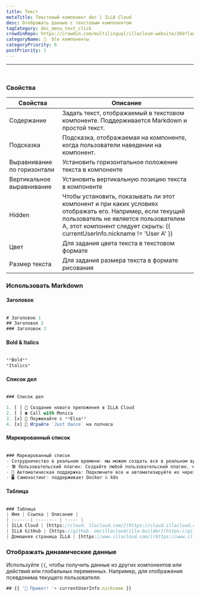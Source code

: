 ```yaml
---
title: Текст
metaTitle: Текстовый компонент doc | ILLA Cloud
desc: Отображать данные с текстовым компонентом
tagCategory: doc_menu_text_click
crowdinRepo: https://crowdin.com/multilingual/illacloud-website/269?languages=ru&filter=basic&value=0
categoryName: 🧬  ble компоненты
categoryPriority: 6
postPriority: 1
---
```


* * *

## <h2 hidden>Текст</h2>

<img src='https://cdn.illacloud.com/official-website/img/docs/assemble/text1.png' alt="" />

### Свойства

| Свойства                    | Описание                                                                                                                                                                                                                       |
| --------------------------- | ------------------------------------------------------------------------------------------------------------------------------------------------------------------------------------------------------------------------------ |
| Содержание                  | Задать текст, отображаемый в текстовом компоненте. Поддерживается Markdown и простой текст.                                                                                                                                    |
| Подсказка                   | Подсказка, отображаемая на компоненте, когда пользователи наведении на компонент.                                                                                                                                              |
| Выравнивание по горизонтали | Установить горизонтальное положение текста в компоненте                                                                                                                                                                        |
| Вертикальное выравнивание   | Установить вертикальную позицию текста в компоненте                                                                                                                                                                            |
| Hidden                      | Чтобы установить, показывать ли этот компонент и при каких условиях отображать его. Например, если текущий пользователь не является пользователем A, этот компонент следует скрыть: {{ currentUserInfo.nickname != 'User A' }} |
| Цвет                        | Для задания цвета текста в текстовом формате                                                                                                                                                                                   |
| Размер текста               | Для задания размера текста в формате рисования                                                                                                                                                                                 |

### Использовать Markdown

#### Заголовок

<img src='https://cdn.illacloud.com/official-website/img/docs/assemble/text2.png' alt="" />

```jsx
# Заголовок 1
## Заголовок 2
### Заголовок 3
```

#### Bold & Italics

<img src='https://cdn.illacloud.com/official-website/img/docs/assemble/text3.png' alt="" />

```jsx
**Bold**
*Italics*
```

#### Список дел

<img src='https://cdn.illacloud.com/official-website/img/docs/assemble/text4.png' alt="" />

```jsx
### Список дел

1. [ ] 🚀 Создание нового приложения в ILLA Cloud
2. [ ] ☎️ Call with Monica
3. [x] 🍷 Поужинайте с **Elsa**
4. [x] 💃 Играйте `Just dance` на полчаса
```

#### Маркированный список

<img src='https://cdn.illacloud.com/official-website/img/docs/assemble/text5.png' alt="" />

```jsx
### Маркированный список
- Сотрудничество в реальном времени: мы можем создать все в реальном времени вместе.
- 🛠️ Пользовательский плагин: Создайте любой пользовательский плагин, чтобы сделать то, что вы хотите.
- 🤖 Автоматическая поддержка: Подключите все и автоматизируйте их через 5 секунд.
- 🖥️ Самохостинг: поддерживает Docker & k8s
```

#### Таблица

<img src='https://cdn.illacloud.com/official-website/img/docs/assemble/text6.png' alt="" />

```jsx
### Таблица
| Имя | Ссылка | Описание |
| :------| :------- | :---- |
| ILLA Cloud | [https://cloud. llacloud.com/](https://cloud.illacloud.com/) |Создавать приложения на ILLA Cloud|
| ILLA GitHub | [https://github. om/illacloud/illa-builder](https://github.com/illacloud/illa-builder) |Звезды нам на GitHub|
| Домашняя страница ILLA | [https://www.illacloud.com/](https://www.illacloud.com/) |Официальный сайт ILLA Cloud
```

### Отображать динамические данные

Используйте `{{`, чтобы получить данные из других компонентов или действий или глобальных переменных. Например, для отображения псевдонима текущего пользователя:

```jsx
## {{ '👋 Привет! '+ currentUserInfo.nickname }}
```
